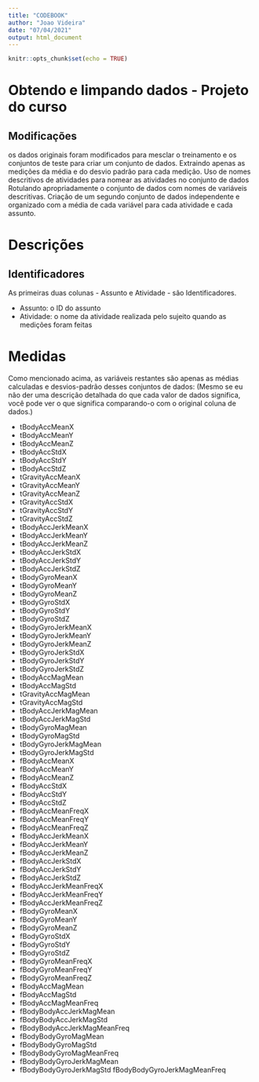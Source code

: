 ```yaml
---
title: "CODEBOOK"
author: "Joao Videira"
date: "07/04/2021"
output: html_document
---
```


```r
knitr::opts_chunk$set(echo = TRUE)
```

# Obtendo e limpando dados - Projeto do curso
## Modificações
os dados originais foram modificados para mesclar o treinamento e os conjuntos de teste para criar um conjunto de dados. Extraindo apenas as medições da média e do desvio padrão para cada medição. Uso de nomes descritivos de atividades para nomear as atividades no conjunto de dados Rotulando apropriadamente o conjunto de dados com nomes de variáveis descritivas. Criação de um segundo conjunto de dados independente e organizado com a média de cada variável para cada atividade e cada assunto.

# Descrições
## Identificadores
As primeiras duas colunas - Assunto e Atividade - são Identificadores.

* Assunto: o ID do assunto
* Atividade: o nome da atividade realizada pelo sujeito quando as medições foram feitas

# Medidas
Como mencionado acima, as variáveis restantes são apenas as médias calculadas e desvios-padrão desses conjuntos de dados: (Mesmo se eu não der uma descrição detalhada do que cada valor de dados significa, você pode ver o que significa comparando-o com o original coluna de dados.)

* tBodyAccMeanX
* tBodyAccMeanY
* tBodyAccMeanZ
* tBodyAccStdX
* tBodyAccStdY
* tBodyAccStdZ
* tGravityAccMeanX
* tGravityAccMeanY
* tGravityAccMeanZ
* tGravityAccStdX
* tGravityAccStdY
* tGravityAccStdZ
* tBodyAccJerkMeanX
* tBodyAccJerkMeanY
* tBodyAccJerkMeanZ
* tBodyAccJerkStdX
* tBodyAccJerkStdY
* tBodyAccJerkStdZ
* tBodyGyroMeanX
* tBodyGyroMeanY
* tBodyGyroMeanZ
* tBodyGyroStdX
* tBodyGyroStdY
* tBodyGyroStdZ
* tBodyGyroJerkMeanX
* tBodyGyroJerkMeanY
* tBodyGyroJerkMeanZ
* tBodyGyroJerkStdX
* tBodyGyroJerkStdY
* tBodyGyroJerkStdZ
* tBodyAccMagMean
* tBodyAccMagStd
* tGravityAccMagMean
* tGravityAccMagStd
* tBodyAccJerkMagMean
* tBodyAccJerkMagStd
* tBodyGyroMagMean
* tBodyGyroMagStd
* tBodyGyroJerkMagMean
* tBodyGyroJerkMagStd
* fBodyAccMeanX
* fBodyAccMeanY
* fBodyAccMeanZ
* fBodyAccStdX
* fBodyAccStdY
* fBodyAccStdZ
* fBodyAccMeanFreqX
* fBodyAccMeanFreqY
* fBodyAccMeanFreqZ
* fBodyAccJerkMeanX
* fBodyAccJerkMeanY
* fBodyAccJerkMeanZ
* fBodyAccJerkStdX
* fBodyAccJerkStdY
* fBodyAccJerkStdZ
* fBodyAccJerkMeanFreqX
* fBodyAccJerkMeanFreqY
* fBodyAccJerkMeanFreqZ
* fBodyGyroMeanX
* fBodyGyroMeanY
* fBodyGyroMeanZ
* fBodyGyroStdX
* fBodyGyroStdY
* fBodyGyroStdZ
* fBodyGyroMeanFreqX
* fBodyGyroMeanFreqY
* fBodyGyroMeanFreqZ
* fBodyAccMagMean
* fBodyAccMagStd
* fBodyAccMagMeanFreq
* fBodyBodyAccJerkMagMean
* fBodyBodyAccJerkMagStd
* fBodyBodyAccJerkMagMeanFreq
* fBodyBodyGyroMagMean
* fBodyBodyGyroMagStd
* fBodyBodyGyroMagMeanFreq
* fBodyBodyGyroJerkMagMean
* fBodyBodyGyroJerkMagStd
fBodyBodyGyroJerkMagMeanFreq
